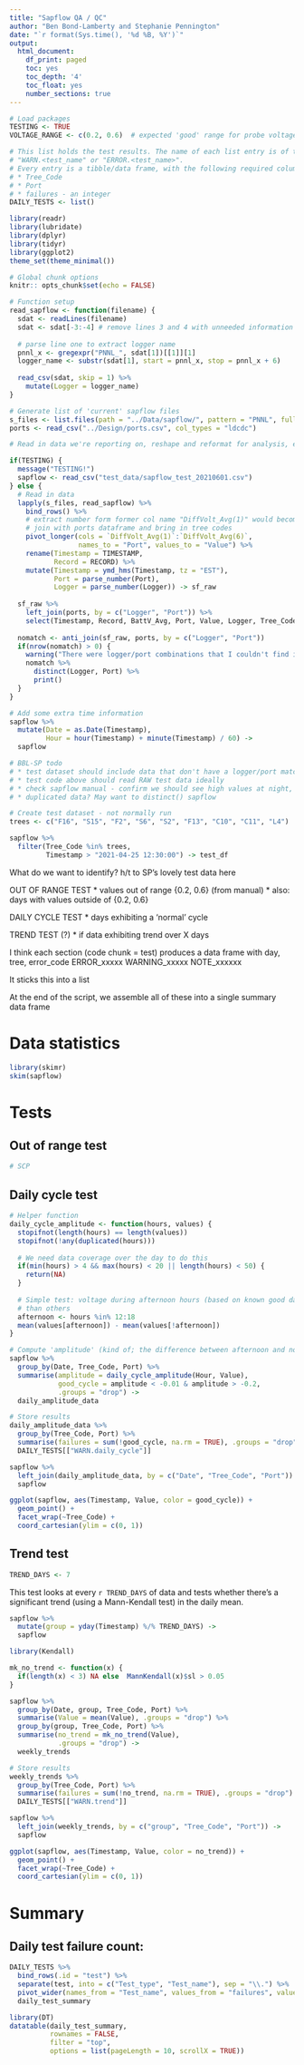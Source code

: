 ```yaml
---
title: "Sapflow QA / QC"
author: "Ben Bond-Lamberty and Stephanie Pennington"
date: "`r format(Sys.time(), '%d %B, %Y')`"
output:
  html_document:
    df_print: paged
    toc: yes
    toc_depth: '4'
    toc_float: yes
    number_sections: true
---
```


```r
# Load packages
TESTING <- TRUE
VOLTAGE_RANGE <- c(0.2, 0.6)  # expected 'good' range for probe voltage diff

# This list holds the test results. The name of each list entry is of the form
# "WARN.<test_name" or "ERROR.<test_name>".
# Every entry is a tibble/data frame, with the following required columns:
# * Tree_Code
# * Port
# * failures - an integer
DAILY_TESTS <- list()

library(readr)
library(lubridate)
library(dplyr)
library(tidyr)
library(ggplot2)
theme_set(theme_minimal())

# Global chunk options
knitr:: opts_chunk$set(echo = FALSE)

# Function setup
read_sapflow <- function(filename) {
  sdat <- readLines(filename)
  sdat <- sdat[-3:-4] # remove lines 3 and 4 with unneeded information
  
  # parse line one to extract logger name
  pnnl_x <- gregexpr("PNNL_", sdat[1])[[1]][1]
  logger_name <- substr(sdat[1], start = pnnl_x, stop = pnnl_x + 6)
  
  read_csv(sdat, skip = 1) %>% 
    mutate(Logger = logger_name)
}

# Generate list of 'current' sapflow files 
s_files <- list.files(path = "../Data/sapflow/", pattern = "PNNL", full.names = TRUE)
ports <- read_csv("../Design/ports.csv", col_types = "ldcdc")
```

```r
# Read in data we're reporting on, reshape and reformat for analysis, etc.

if(TESTING) {
  message("TESTING!")
  sapflow <- read_csv("test_data/sapflow_test_20210601.csv")
} else {
  # Read in data
  lapply(s_files, read_sapflow) %>%  
    bind_rows() %>% 
    # extract number form former col name "DiffVolt_Avg(1)" would become "1"
    # join with ports dataframe and bring in tree codes
    pivot_longer(cols = `DiffVolt_Avg(1)`:`DiffVolt_Avg(6)`, 
                 names_to = "Port", values_to = "Value") %>% 
    rename(Timestamp = TIMESTAMP, 
           Record = RECORD) %>% 
    mutate(Timestamp = ymd_hms(Timestamp, tz = "EST"), 
           Port = parse_number(Port), 
           Logger = parse_number(Logger)) -> sf_raw
  
  sf_raw %>% 
    left_join(ports, by = c("Logger", "Port")) %>% 
    select(Timestamp, Record, BattV_Avg, Port, Value, Logger, Tree_Code, Species) -> sapflow
  
  nomatch <- anti_join(sf_raw, ports, by = c("Logger", "Port"))
  if(nrow(nomatch) > 0) {
    warning("There were logger/port combinations that I couldn't find in ports.csv:")
    nomatch %>% 
      distinct(Logger, Port) %>% 
      print()
  }
}

# Add some extra time information
sapflow %>% 
  mutate(Date = as.Date(Timestamp),
         Hour = hour(Timestamp) + minute(Timestamp) / 60) -> 
  sapflow

# BBL-SP todo
# * test dataset should include data that don't have a logger/port match
# * test code above should read RAW test data ideally
# * check sapflow manual - confirm we should see high values at night, low during day 
# * duplicated data? May want to distinct() sapflow
```


```r
# Create test dataset - not normally run
trees <- c("F16", "S15", "F2", "S6", "S2", "F13", "C10", "C11", "L4")

sapflow %>% 
  filter(Tree_Code %in% trees,
         Timestamp > "2021-04-25 12:30:00") -> test_df
```

What do we want to identify? h/t to SP's lovely test data here

OUT OF RANGE TEST
* values out of range {0.2, 0.6} (from manual)
* also: days with values outside of {0.2, 0.6}

DAILY CYCLE TEST
* days exhibiting a 'normal' cycle

TREND TEST (?)
* if data exhibiting trend over X days

I think each section (code chunk = test) produces a data frame with day, tree, error_code
ERROR_xxxxx
WARNING_xxxxx
NOTE_xxxxxx

It sticks this into a list

At the end of the script, we assemble all of these into a single summary data frame

# Data statistics

```r
library(skimr)
skim(sapflow)
```

# Tests

## Out of range test

```r
# SCP
```

## Daily cycle test

```r
# Helper function
daily_cycle_amplitude <- function(hours, values) {
  stopifnot(length(hours) == length(values))
  stopifnot(!any(duplicated(hours)))
  
  # We need data coverage over the day to do this
  if(min(hours) > 4 && max(hours) < 20 || length(hours) < 50) {
    return(NA)
  }
  
  # Simple test: voltage during afternoon hours (based on known good data) should be lower
  # than others
  afternoon <- hours %in% 12:18
  mean(values[afternoon]) - mean(values[!afternoon])
}

# Compute 'amplitude' (kind of; the difference between afternoon and non-afternoon values)
sapflow %>% 
  group_by(Date, Tree_Code, Port) %>% 
  summarise(amplitude = daily_cycle_amplitude(Hour, Value),
            good_cycle = amplitude < -0.01 & amplitude > -0.2,
            .groups = "drop") ->
  daily_amplitude_data

# Store results
daily_amplitude_data %>% 
  group_by(Tree_Code, Port) %>%
  summarise(failures = sum(!good_cycle, na.rm = TRUE), .groups = "drop") ->
  DAILY_TESTS[["WARN.daily_cycle"]]

sapflow %>% 
  left_join(daily_amplitude_data, by = c("Date", "Tree_Code", "Port")) ->
  sapflow

ggplot(sapflow, aes(Timestamp, Value, color = good_cycle)) + 
  geom_point() + 
  facet_wrap(~Tree_Code) + 
  coord_cartesian(ylim = c(0, 1))
```

## Trend test

```r
TREND_DAYS <- 7
```

This test looks at every `r TREND_DAYS` of data and tests whether there's a significant 
trend (using a Mann-Kendall test) in the daily mean.

```r
sapflow %>% 
  mutate(group = yday(Timestamp) %/% TREND_DAYS) ->
  sapflow

library(Kendall)

mk_no_trend <- function(x) {
  if(length(x) < 3) NA else  MannKendall(x)$sl > 0.05
}

sapflow %>% 
  group_by(Date, group, Tree_Code, Port) %>% 
  summarise(Value = mean(Value), .groups = "drop") %>% 
  group_by(group, Tree_Code, Port) %>% 
  summarise(no_trend = mk_no_trend(Value),
            .groups = "drop") ->
  weekly_trends

# Store results
weekly_trends %>% 
  group_by(Tree_Code, Port) %>%
  summarise(failures = sum(!no_trend, na.rm = TRUE), .groups = "drop") ->
  DAILY_TESTS[["WARN.trend"]]

sapflow %>% 
  left_join(weekly_trends, by = c("group", "Tree_Code", "Port")) ->
  sapflow

ggplot(sapflow, aes(Timestamp, Value, color = no_trend)) + 
  geom_point() + 
  facet_wrap(~Tree_Code) + 
  coord_cartesian(ylim = c(0, 1))
```

# Summary

## Daily test failure count:

```r
DAILY_TESTS %>% 
  bind_rows(.id = "test") %>% 
  separate(test, into = c("Test_type", "Test_name"), sep = "\\.") %>% 
  pivot_wider(names_from = "Test_name", values_from = "failures", values_fill = 0) ->
  daily_test_summary

library(DT)
datatable(daily_test_summary, 
          rownames = FALSE,
          filter = "top",
          options = list(pageLength = 10, scrollX = TRUE))
```

